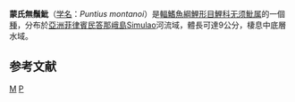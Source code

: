 {{Speciesbox 
| genus = Puntius
| species = montanoi
| authority = [[Sauvage|Sauvage]], 1881
| status = NE
| status_system = IUCN3.1
| synonyms = *''Barbodes montanoi''<br /><small>Sauvage, 1881</small>
}}

'''蒙氏無鬚魮'''（[[学名|学名]]：''Puntius montanoi''）是[[輻鰭魚綱|輻鰭魚綱]][[鯉形目|鯉形目]][[鯉科|鯉科]][[无须魮属|无须魮属]]的一個[[種|種]]，分布於[[亞洲|亞洲]][[菲律賓|菲律賓]][[民答那峨島|民答那峨島]]Simulao河流域，體長可達9公分，棲息中底層水域。

==参考文献==
{{Reflist}}
{{Taxonbar}}

[[Category:無鬚魮屬|M]]
[[Category:1881年描述的鱼类|P]]